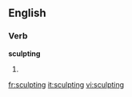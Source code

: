 ==English==

===Verb===
'''sculpting'''

# {{present participle of|sculpt}}

[[fr:sculpting]]
[[it:sculpting]]
[[vi:sculpting]]